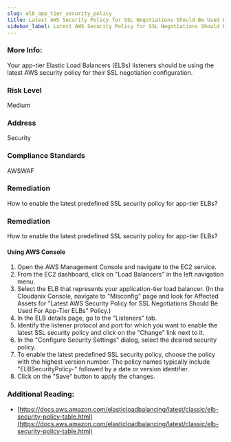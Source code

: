 ```yaml
---
slug: elb_app_tier_security_policy
title: Latest AWS Security Policy for SSL Negotiations Should Be Used For App-Tier ELBs
sidebar_label: Latest AWS Security Policy for SSL Negotiations Should Be Used For App-Tier ELBs
---
```


### More Info:

Your app-tier Elastic Load Balancers (ELBs) listeners should be using the latest AWS security policy for their SSL negotiation configuration.

### Risk Level

Medium

### Address

Security

### Compliance Standards

AWSWAF

### Remediation

How to enable the latest predefined SSL security policy for app-tier ELBs?

### Remediation

How to enable the latest predefined SSL security policy for app-tier ELBs?

#### Using AWS Console

1. Open the AWS Management Console and navigate to the EC2 service.
2. From the EC2 dashboard, click on "Load Balancers" in the left navigation menu.
3. Select the ELB that represents your application-tier load balancer.
    (In the Cloudanix Console, navigate to "Misconfig" page and look for Affected Assets for "Latest AWS Security Policy for SSL Negotiations Should Be Used For App-Tier ELBs" Policy.)
4. In the ELB details page, go to the "Listeners" tab.
5. Identify the listener protocol and port for which you want to enable the latest SSL security policy and click on the "Change" link next to it.
6. In the "Configure Security Settings" dialog, select the desired security policy.
7. To enable the latest predefined SSL security policy, choose the policy with the highest version number. The policy names typically include "ELBSecurityPolicy-" followed by a date or version identifier.
8. Click on the "Save" button to apply the changes.

### Additional Reading:

- [https://docs.aws.amazon.com/elasticloadbalancing/latest/classic/elb-security-policy-table.html](https://docs.aws.amazon.com/elasticloadbalancing/latest/classic/elb-security-policy-table.html) 

